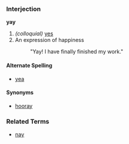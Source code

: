 ===Interjection===
'''yay'''

# ''(colloquial)'' [[yes]]
# An expression of happiness
#: "Yay! I have finally finished my work." 

====Alternate Spelling====
*[[yea]]

====Synonyms====
*[[hooray]]

===Related Terms===
*[[nay]]